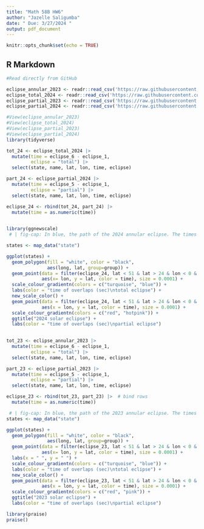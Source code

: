 ```yaml
---
title: "Math 58B HW6"
author: "Jazelle Saligumba"
date: " Due: 3/27/2024 "
output: pdf_document
---
```



```r
knitr::opts_chunk$set(echo = TRUE)
```

## R Markdown

```r
#Read directly from GitHub

eclipse_annular_2023 <- readr::read_csv('https://raw.githubusercontent.com/rfordatascience/tidytuesday/master/data/2024/2024-04-09/eclipse_annular_2023.csv')
eclipse_total_2024 <- readr::read_csv('https://raw.githubusercontent.com/rfordatascience/tidytuesday/master/data/2024/2024-04-09/eclipse_total_2024.csv')
eclipse_partial_2023 <- readr::read_csv('https://raw.githubusercontent.com/rfordatascience/tidytuesday/master/data/2024/2024-04-09/eclipse_partial_2023.csv')
eclipse_partial_2024 <- readr::read_csv('https://raw.githubusercontent.com/rfordatascience/tidytuesday/master/data/2024/2024-04-09/eclipse_partial_2024.csv')

```

```r
#View(eclipse_annular_2023)
#View(eclipse_total_2024)
#View(eclipse_partial_2023)
#View(eclipse_partial_2024)
library(tidyverse)
```

```r
tot_24 <- eclipse_total_2024 |> 
  mutate(time = eclipse_6 - eclipse_1,
         eclipse = "total") |> 
  select(state, name, lat, lon, time, eclipse)

part_24 <- eclipse_partial_2024 |> 
  mutate(time = eclipse_5 - eclipse_1,
         eclipse = "partial") |> 
  select(state, name, lat, lon, time, eclipse)

eclipse_24 <- rbind(tot_24, part_24) |> 
  mutate(time = as.numeric(time))
  
```

```r
library(ggnewscale)
 # | fig-cap: In blue, the path of the 2024 annular eclipse. The times represent the difference (in seconds) between when the moon first contacts the sun and when the moon last contacts the sun. 

states <- map_data("state")

ggplot(states) +
  geom_polygon(fill = "white", color = "black",
               aes(long, lat, group=group)) +
  geom_point(data = filter(eclipse_24, lat < 51 & lat > 24 & lon < 0 & eclipse == "total"),
             aes(x= lon, y = lat, color = time), size = 0.0001) +
  scale_colour_gradientn(colors = c("turquoise", "blue")) +
  labs(color = "time of overlaps (sec)\ntotal eclipse") +
  new_scale_color() +
  geom_point(data = filter(eclipse_24, lat < 51 & lat > 24 & lon < 0 & eclipse == "partial"), 
             aes(x = lon, y = lat, color = time), size = 0.0001) +
  scale_colour_gradientn(colors = c("red", "hotpink")) +
  ggtitle("2024 solar eclipse") +
  labs(color = "time of overlaps (sec)\npartial eclipse")
  
```
```r
tot_23 <- eclipse_annular_2023 |> 
  mutate(time = eclipse_6 - eclipse_1,
         eclipse = "total") |> 
  select(state, name, lat, lon, time, eclipse)

part_23 <- eclipse_partial_2023 |> 
  mutate(time = eclipse_5 - eclipse_1,
         eclipse = "partial") |> 
  select(state, name, lat, lon, time, eclipse)

eclipse_23 <- rbind(tot_23, part_23) |>  # bind rows
  mutate(time = as.numeric(time))

```

```r
 # | fig-cap: In blue, the path of the 2023 annular eclipse. The times represent the difference (in seconds) between when the moon first contacts the sun and when the moon last contacts the sun. 
states <- map_data("state")

ggplot(states) +
  geom_polygon(fill = "white", color = "black",
               aes(long, lat, group=group)) +
  geom_point(data = filter(eclipse_23, lat < 51 & lat > 24 & lon < 0 & eclipse == "total"),
             aes(x= lon, y = lat, color = time), size = 0.0001) +
  labs(x = " ", y = " ") +
  scale_colour_gradientn(colors = c("turquoise", "blue")) +
  labs(color = "time of overlaps (sec)\ntotal eclipse") +
  new_scale_color() +
  geom_point(data = filter(eclipse_23, lat < 51 & lat > 24 & lon < 0 & eclipse == "partial"), 
             aes(x = lon, y = lat, color = time), size = 0.0001) +
  scale_colour_gradientn(colors = c("red", "pink")) +
  ggtitle("2023 solar eclipse") +
  labs(color = "time of overlaps (sec)\npartial eclipse")
```

```r
library(praise)
praise()
```

